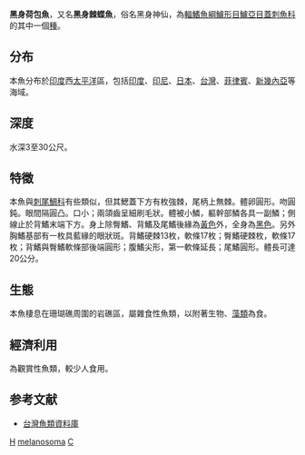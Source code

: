 {{Speciesbox 
| taxon = Chaetodontoplus melanosoma
| authority = [[Bleeker|Bleeker]], 1853
| image = KiheriKD.jpg
| status = LC
| status_system = IUCN3.1
| synonyms = *''Holacanthus melanosoma''<br /><small> Bleeker, 1853</small>'' 
}}
'''黑身荷包魚'''，又名'''黑身棘蝶魚'''，俗名黑身神仙，為[[輻鰭魚綱|輻鰭魚綱]][[鱸形目|鱸形目]][[鱸亞目|鱸亞目]][[蓋刺魚科|蓋刺魚科]]的其中一個[[種|種]]。

==分布==
本魚分布於[[印度|印度]]西[[太平洋|太平洋]]區，包括[[印度|印度]]、[[印尼|印尼]]、[[日本|日本]]、[[台灣|台灣]]、[[菲律賓|菲律賓]]、[[新幾內亞|新幾內亞]]等海域。

==深度==
水深3至30公尺。

==特徵==
本魚與[[刺尾鯛科|刺尾鯛科]]有些類似，但其鰓蓋下方有枚強棘，尾柄上無棘。體卵圓形。吻圓鈍。眼間隔圓凸。口小；兩頜齒呈細刷毛狀。體被小鱗，軀幹部鱗各具一副鱗；側線止於背鰭末端下方。身上除臀鰭、背鰭及尾鰭後緣為[[黃色|黃色]]外，全身為[[黑色|黑色]]。另外胸鰭基部有一枚具藍緣的眼狀斑。背鰭硬棘13枚，軟條17枚；臀鰭硬棘枚，軟條17枚；背鰭與臀鰭軟條部後端圓形；腹鰭尖形，第一軟條延長；尾鰭圓形。體長可達20公分。

==生態==
本魚棲息在珊瑚礁周圍的岩礁區，屬雜食性魚類，以附著生物、[[藻類|藻類]]為食。

==經濟利用==
為觀賞性魚類，較少人食用。

==参考文献==
*[http://fishdb.sinica.edu.tw/ 台灣魚類資料庫]{{Wayback|url=http://fishdb.sinica.edu.tw/ |date=20160304193340 }}
{{Reflist}}
{{Taxonbar}}

[[Category:觀賞魚|H]]
[[Category:荷包魚屬|melanosoma]]
[[Category:1853年描述的魚類|C]]